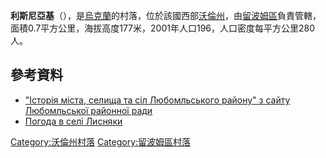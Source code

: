 {{coord|51|14|14|N|23|57|2|E|scale:30000|display=title}}

'''利斯尼亞基'''（{{lang-uk|Лисняки}}），是[[烏克蘭|烏克蘭]]的村落，位於該國西部[[沃倫州|沃倫州]]，由[[留波姆區|留波姆區]]負責管轄，面積0.7平方公里，海拔高度177米，2001年人口196，人口密度每平方公里280人。

==參考資料==
*[http://lbmrada.lt.ukrtel.net/20.html "Історія міста, селища та сіл Любомльського району" з сайту Любомльської районної ради]{{Wayback|url=http://lbmrada.lt.ukrtel.net/20.html |date=20101212044306 }}
* [http://weather.in.ua/ua/volynskaja/13454 Погода в селі Лисняки]{{Wayback|url=http://weather.in.ua/ua/volynskaja/13454 |date=20160305082814 }}

[[Category:沃倫州村落|Category:沃倫州村落]]
[[Category:留波姆區村落|Category:留波姆區村落]]


{{Volyn-geo-stub}}